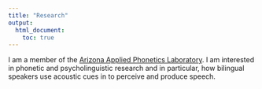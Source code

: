 ```yaml
---
title: "Research"
output:
  html_document:
    toc: true
---
```



I am a member of the [Arizona Applied Phonetics Laboratory](http://aaplab1.github.io/). I am interested in   phonetic and psycholinguistic research and  in particular, how bilingual speakers use acoustic cues in  to perceive and produce speech. 